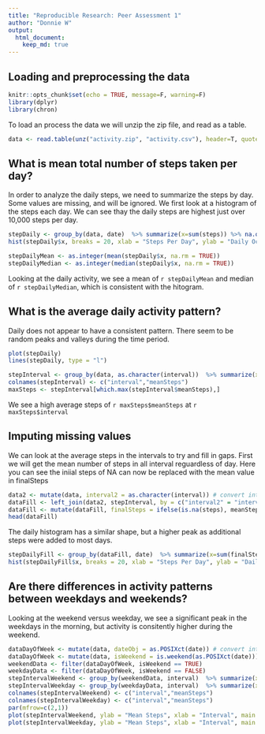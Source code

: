 ```yaml
---
title: "Reproducible Research: Peer Assessment 1"
author: "Donnie W"
output: 
  html_document:
    keep_md: true
---
```



## Loading and preprocessing the data

```r
knitr::opts_chunk$set(echo = TRUE, message=F, warning=F)
library(dplyr)
library(chron)
```

To load an process the data we will unzip the zip file, and read as a table.

```r
data <- read.table(unz("activity.zip", "activity.csv"), header=T, quote="\"", sep=",", na.strings = "NA")
```


## What is mean total number of steps taken per day?

In order to analyze the daily steps, we need to summarize the steps by day.  Some values are missing, and will be ignored.
We first look at a histogram of the steps each day.  We can see thay the daily steps are highest just over 10,000 steps per day.

```r
stepDaily <- group_by(data, date)  %>% summarize(x=sum(steps)) %>% na.omit()
hist(stepDaily$x, breaks = 20, xlab = "Steps Per Day", ylab = "Daily Occurrences", main = "Dialy Steps Histogram")
```


```r
stepDailyMean <- as.integer(mean(stepDaily$x, na.rm = TRUE))
stepDailyMedian <- as.integer(median(stepDaily$x, na.rm = TRUE))
```
Looking at the daily activity, we see a mean of `r stepDailyMean` and median of `r stepDailyMedian`, which is consistent with the hitogram.



## What is the average daily activity pattern?

Daily does not appear to have a consistent pattern.  There seem to be random peaks and valleys during the time period.

```r
plot(stepDaily)
lines(stepDaily, type = "l")
```

```r
stepInterval <- group_by(data, as.character(interval))  %>% summarize(x=mean(steps, na.rm = TRUE)) 
colnames(stepInterval) <- c("interval","meanSteps")
maxSteps <- stepInterval[which.max(stepInterval$meanSteps),]
```
We see a high average steps of `r maxSteps$meanSteps` at `r maxSteps$interval`

## Imputing missing values
We can look at the average steps in the intervals to try and fill in gaps. First we will get the mean number of steps in all interval reguardless of day.  Here you can see the iniial steps of NA can now be replaced with the mean value in finalSteps
```r
data2 <- mutate(data, interval2 = as.character(interval)) # convert interval to string
dataFill <- left_join(data2, stepInterval, by = c("interval2" = "interval"))   # join mean data set
dataFill <- mutate(dataFill, finalSteps = ifelse(is.na(steps), meanSteps, steps))   # new column take mean over NA
head(dataFill)
```

The daily histogram has a similar shape, but a higher peak as additional steps were added to most days.

```r
stepDailyFill <- group_by(dataFill, date)  %>% summarize(x=sum(finalSteps))   # summarize with daily amounts added
hist(stepDailyFill$x, breaks = 20, xlab = "Steps Per Day", ylab = "Daily Occurrences", main = "Dialy Steps Histogram NA Filled With Mean")
```

## Are there differences in activity patterns between weekdays and weekends?

Looking at the weekend versus weekday, we see a significant peak in the weekdays in the morning, but activity is consitently higher during the weekend.

```r
dataDayOfWeek <- mutate(data, dateObj = as.POSIXct(date)) # convert interval to string
dataDayOfWeek <- mutate(data, isWeekend = is.weekend(as.POSIXct(date))) # convert interval to string
weekendData <- filter(dataDayOfWeek, isWeekend == TRUE)
weekdayData <- filter(dataDayOfWeek, isWeekend == FALSE)
stepIntervalWeekend <- group_by(weekendData, interval)  %>% summarize(x=mean(steps, na.rm = TRUE)) 
stepIntervalWeekday <- group_by(weekdayData, interval)  %>% summarize(x=mean(steps, na.rm = TRUE)) 
colnames(stepIntervalWeekend) <- c("interval","meanSteps")
colnames(stepIntervalWeekday) <- c("interval","meanSteps")
par(mfrow=c(2,1))
plot(stepIntervalWeekend, ylab = "Mean Steps", xlab = "Interval", main = "Weekend Steps", ylim=c(0,250), type = "l")
plot(stepIntervalWeekday, ylab = "Mean Steps", xlab = "Interval", main = "Weekday Steps", ylim=c(0,250), type = "l")

```





